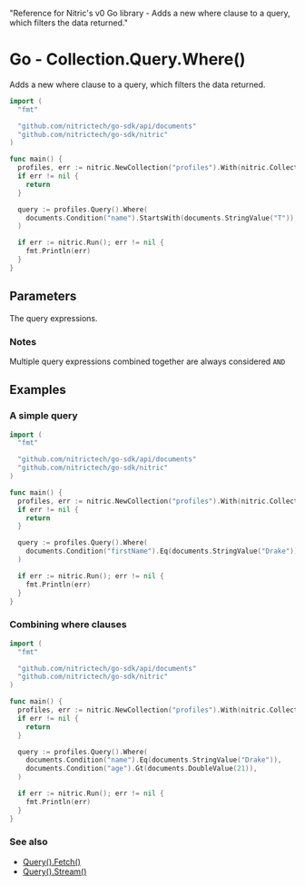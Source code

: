   "Reference for Nitric's v0 Go library - Adds a new where clause to a query, which filters the data returned."

# Go - Collection.Query.Where()

Adds a new where clause to a query, which filters the data returned.

```go
import (
  "fmt"

  "github.com/nitrictech/go-sdk/api/documents"
  "github.com/nitrictech/go-sdk/nitric"
)

func main() {
  profiles, err := nitric.NewCollection("profiles").With(nitric.CollectionReading)
  if err != nil {
    return
  }

  query := profiles.Query().Where(
    documents.Condition("name").StartsWith(documents.StringValue("T")),
  )

  if err := nitric.Run(); err != nil {
    fmt.Println(err)
  }
}
```

## Parameters

<Properties>
  <Property name="expressions" required type="...QueryExpression">
    The query expressions.
  </Property>
</Properties>

### Notes

Multiple query expressions combined together are always considered `AND`

## Examples

### A simple query

```go
import (
  "fmt"

  "github.com/nitrictech/go-sdk/api/documents"
  "github.com/nitrictech/go-sdk/nitric"
)

func main() {
  profiles, err := nitric.NewCollection("profiles").With(nitric.CollectionReading)
  if err != nil {
    return
  }

  query := profiles.Query().Where(
    documents.Condition("firstName").Eq(documents.StringValue("Drake")),
  )

  if err := nitric.Run(); err != nil {
    fmt.Println(err)
  }
}
```

### Combining where clauses

```go
import (
  "fmt"

  "github.com/nitrictech/go-sdk/api/documents"
  "github.com/nitrictech/go-sdk/nitric"
)

func main() {
  profiles, err := nitric.NewCollection("profiles").With(nitric.CollectionReading)
  if err != nil {
    return
  }

  query := profiles.Query().Where(
    documents.Condition("name").Eq(documents.StringValue("Drake")),
    documents.Condition("age").Gt(documents.DoubleValue(21)),
  )

  if err := nitric.Run(); err != nil {
    fmt.Println(err)
  }
}
```

### See also

- [Query().Fetch()](./collection-query-fetch)
- [Query().Stream()](./collection-query-stream)
